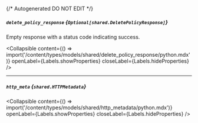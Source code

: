 {/* Autogenerated DO NOT EDIT  */}

##### `delete_policy_response` *{`Optional[shared.DeletePolicyResponse]`}*
Empty response with a status code indicating success.

<Collapsible content={() => import('/content/types/models/shared/delete_policy_response/python.mdx')} openLabel={Labels.showProperties} closeLabel={Labels.hideProperties} />


---
##### `http_meta` *{`shared.HTTPMetadata`}*

<Collapsible content={() => import('/content/types/models/shared/http_metadata/python.mdx')} openLabel={Labels.showProperties} closeLabel={Labels.hideProperties} />



